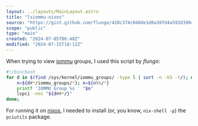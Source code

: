 ```yaml
---
layout: ../layouts/MainLayout.astro
title: "lsiommu-nixos"
source: "https://gist.github.com/flungo/428c374c040de1d0a30fd4a593d39040"
scope: "public"
type: "main"
created: "2024-07-05T06:48Z"
modified: "2024-07-15T18:12Z"
---
```


When trying to view [iommu](/iommu) groups, I used this script by *flungo*:
```bash
#!/bin/bash
for d in $(find /sys/kernel/iommu_groups/ -type l | sort -n -k5 -t/); do
    n=${d#*/iommu_groups/*}; n=${n%%/*}
    printf 'IOMMU Group %s ' "$n"
    lspci -nns "${d##*/}"
done;
```

For running it on [nixos](/nixos), I needed to install (or, you know, `nix-shell -p`) the `pciutils` package.
